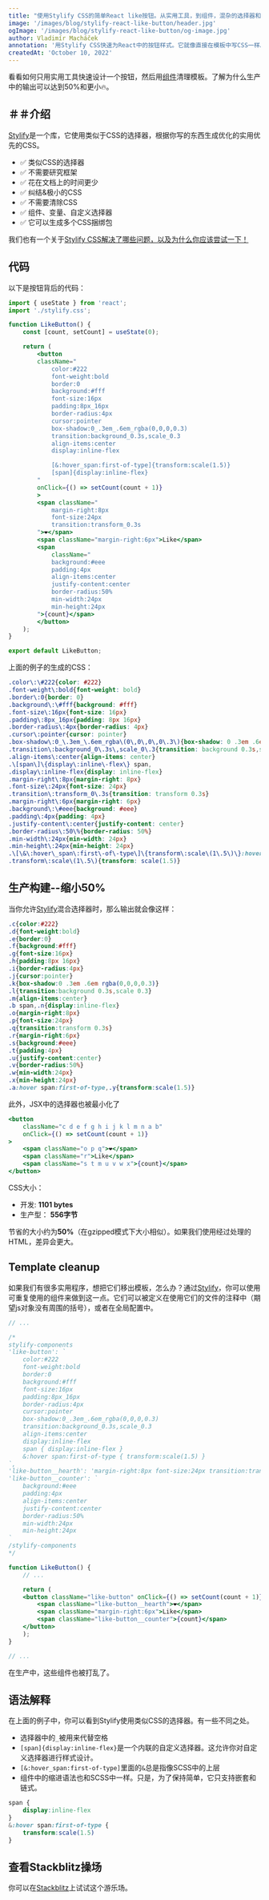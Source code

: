 ```yaml
---
title: "使用Stylify CSS的简单React like按钮。从实用工具，到组件，混杂的选择器和50%小的生产构建。"
image: '/images/blog/stylify-react-like-button/header.jpg'
ogImage: '/images/blog/stylify-react-like-button/og-image.jpg'
author: Vladimír Macháček
annotation: '用Stylify CSS快速为React中的按钮样式。它就像直接在模板中写CSS一样。'
createdAt: 'October 10, 2022'
---
```


看看如何只用实用工具快速设计一个按钮，然后用[组件](/zh/docs/get-started#定义一个组件)清理模板。了解为什么生产中的输出可以达到50%和更小🔥。

## ＃＃介绍
[Stylify](/)是一个库，它使用类似于CSS的选择器，根据你写的东西生成优化的实用优先的CSS。

- ✅ 类似CSS的选择器
- ✅ 不需要研究框架
- ✅ 花在文档上的时间更少
- ✅ 纠结&极小的CSS
- ✅ 不需要清除CSS
- ✅ 组件、变量、自定义选择器
- ✅ 它可以生成多个CSS捆绑包

我们也有一个关于[Stylify CSS解决了哪些问题，以及为什么你应该尝试一下！](/zh/docs/get-started/why-stylify-css)

## 代码
以下是按钮背后的代码：
```jsx
import { useState } from 'react';
import './stylify.css';

function LikeButton() {
	const [count, setCount] = useState(0);

	return (
		<button
		className="
			color:#222
			font-weight:bold
			border:0
			background:#fff
			font-size:16px
			padding:8px_16px
			border-radius:4px
			cursor:pointer
			box-shadow:0_.3em_.6em_rgba(0,0,0,0.3)
			transition:background_0.3s,scale_0.3
			align-items:center
			display:inline-flex

			[&:hover_span:first-of-type]{transform:scale(1.5)}
			[span]{display:inline-flex}
		"
		onClick={() => setCount(count + 1)}
		>
		<span className="
			margin-right:8px
			font-size:24px
			transition:transform_0.3s
		">❤️</span>
		<span className="margin-right:6px">Like</span>
		<span
			className="
			background:#eee
			padding:4px
			align-items:center
			justify-content:center
			border-radius:50%
			min-width:24px
			min-height:24px
		">{count}</span>
		</button>
	);
}

export default LikeButton;
```

上面的例子的生成的CSS：
```css
.color\:\#222{color: #222}
.font-weight\:bold{font-weight: bold}
.border\:0{border: 0}
.background\:\#fff{background: #fff}
.font-size\:16px{font-size: 16px}
.padding\:8px_16px{padding: 8px 16px}
.border-radius\:4px{border-radius: 4px}
.cursor\:pointer{cursor: pointer}
.box-shadow\:0_\.3em_\.6em_rgba\(0\,0\,0\,0\.3\){box-shadow: 0 .3em .6em rgba(0,0,0,0.3)}
.transition\:background_0\.3s\,scale_0\.3{transition: background 0.3s,scale 0.3}
.align-items\:center{align-items: center}
.\[span\]\{display\:inline\-flex\} span,
.display\:inline-flex{display: inline-flex}
.margin-right\:8px{margin-right: 8px}
.font-size\:24px{font-size: 24px}
.transition\:transform_0\.3s{transition: transform 0.3s}
.margin-right\:6px{margin-right: 6px}
.background\:\#eee{background: #eee}
.padding\:4px{padding: 4px}
.justify-content\:center{justify-content: center}
.border-radius\:50\%{border-radius: 50%}
.min-width\:24px{min-width: 24px}
.min-height\:24px{min-height: 24px}
.\[\&\:hover\_span\:first\-of\-type\]\{transform\:scale\(1\.5\)\}:hover span:first-of-type,
.transform\:scale\(1\.5\){transform: scale(1.5)}
```
## 生产构建--缩小50%
当你允许[Stylify](/)混合选择器时，那么输出就会像这样：
```css
.c{color:#222}
.d{font-weight:bold}
.e{border:0}
.f{background:#fff}
.g{font-size:16px}
.h{padding:8px 16px}
.i{border-radius:4px}
.j{cursor:pointer}
.k{box-shadow:0 .3em .6em rgba(0,0,0,0.3)}
.l{transition:background 0.3s,scale 0.3}
.m{align-items:center}
.b span,.n{display:inline-flex}
.o{margin-right:8px}
.p{font-size:24px}
.q{transition:transform 0.3s}
.r{margin-right:6px}
.s{background:#eee}
.t{padding:4px}
.u{justify-content:center}
.v{border-radius:50%}
.w{min-width:24px}
.x{min-height:24px}
.a:hover span:first-of-type,.y{transform:scale(1.5)}
```

此外，JSX中的选择器也被最小化了
```jsx
<button
	className="c d e f g h i j k l m n a b"
	onClick={() => setCount(count + 1)}
>
	<span className="o p q">❤️</span>
	<span className="r">Like</span>
	<span className="s t m u v w x">{count}</span>
</button>
```

CSS大小：
- 开发: **1101 bytes**
- 生产型： **556字节**

节省的大小约为**50%**（在gzipped模式下大小相似）。如果我们使用经过处理的HTML，差异会更大。

## Template cleanup
如果我们有很多实用程序，想把它们移出模板，怎么办？通过[Stylify](/)，你可以使用可重复使用的组件来做到这一点。它们可以被定义在使用它们的文件的注释中（期望js对象没有周围的括号），或者在全局配置中。

```jsx
// ...

/*
stylify-components
'like-button': `
	color:#222
	font-weight:bold
	border:0
	background:#fff
	font-size:16px
	padding:8px_16px
	border-radius:4px
	cursor:pointer
	box-shadow:0_.3em_.6em_rgba(0,0,0,0.3)
	transition:background_0.3s,scale_0.3
	align-items:center
	display:inline-flex
	span { display:inline-flex }
	&:hover span:first-of-type { transform:scale(1.5) }
`,
'like-button__hearth': 'margin-right:8px font-size:24px transition:transform_0.3s',
'like-button__counter': `
	background:#eee
	padding:4px
	align-items:center
	justify-content:center
	border-radius:50%
	min-width:24px
	min-height:24px
`
/stylify-components
*/

function LikeButton() {
	// ...

	return (
	<button className="like-button" onClick={() => setCount(count + 1)}>
		<span className="like-button__hearth">❤️</span>
		<span className="margin-right:6px">Like</span>
		<span className="like-button__counter">{count}</span>
	</button>
	);
}

// ...
```

在生产中，这些组件也被打乱了。

## 语法解释
在上面的例子中，你可以看到Stylify使用类似CSS的选择器。有一些不同之处。
- 选择器中的`_`被用来代替空格
- `[span]{display:inline-flex}`是一个内联的自定义选择器。这允许你对自定义选择器进行样式设计。
- `[&:hover_span:first-of-type]`里面的`&`总是指像SCSS中的上层
- 组件中的缩进语法也和SCSS中一样。只是，为了保持简单，它只支持嵌套和链式。

```css
span {
	display:inline-flex
}
&:hover span:first-of-type {
	transform:scale(1.5)
}
```

## 查看Stackblitz操场
你可以在[Stackblitz](https://stackblitz.com/edit/stylify-react-like-button-example?file=src%2FLikeButton.jsx)上试试这个游乐场。
